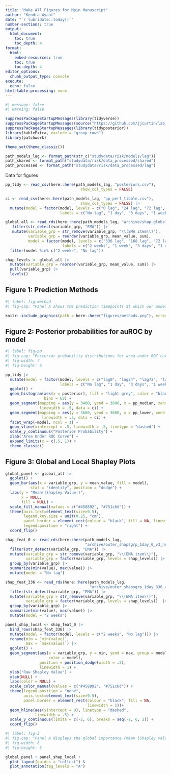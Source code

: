 ```yaml
---
title: "Make All Figures for Main Manuscript"
author: "Kendra Wyant"
date: "`r lubridate::today()`"
number-sections: true
output: 
  html_document:
    toc: true 
    toc_depth: 4
format:
  html:
    embed-resources: true
    toc: true
    toc-depth: 4
editor_options: 
  chunk_output_type: console
execute:
  echo: false
html-table-processing: none
---
```


```r
#| message: false
#| warning: false

suppressPackageStartupMessages(library(tidyverse))
suppressPackageStartupMessages(source("https://github.com/jjcurtin/lab_support/blob/main/format_path.R?raw=true"))
suppressPackageStartupMessages(library(tidyposterior))
library(kableExtra, exclude = "group_rows")
library(patchwork)

theme_set(theme_classic())

path_models_lag <- format_path(str_c("studydata/risk/models/lag"))
path_shared <- format_path("studydata/risk/data_processed/shared")
path_processed <- format_path("studydata/risk/data_processed/lag")
```

Data for figures
```r
pp_tidy <- read_csv(here::here(path_models_lag, "posteriors.csv"), 
                                 show_col_types = FALSE) 

ci <- read_csv(here::here(path_models_lag, "pp_perf_tibble.csv"), 
                                 show_col_types = FALSE) |> 
  mutate(model = factor(model, levels = c("0 lag", "24 lag", "72 lag", "168 lag", "336 lag"),
                        labels = c("No lag", "1 day", "3 days", "1 week", "2 weeks")))

global_all <- read_rds(here::here(path_models_lag, "archive/shap_global_all.rds")) |> 
   filter(str_detect(variable_grp, "EMA")) |> 
   mutate(variable_grp = str_remove(variable_grp, "\\(EMA item\\)"),
          variable_grp = reorder(variable_grp, mean_value, sum),
          model = factor(model, levels = c("336 lag", "168 lag", "72 lag", "24 lag", "0 lag"),
                         labels = c("2 weeks", "1 week", "3 days", "1 day", "No lag" ))) |> 
  filter(model %in% c("2 weeks", "No lag"))

shap_levels <- global_all |>
  mutate(variable_grp = reorder(variable_grp, mean_value, sum)) |>
  pull(variable_grp) |>
  levels()
```


## Figure 1: Prediction Methods
```r
#| label: fig-method
#| fig-cap: "Panel A shows the prediction timepoints at which our model calculated a predicted probability of a lapse. All available data up until, but not including, the prediction timepoint was used to generate these predictions. Features were created for varying feature scoring epochs before the prediction timepoint (i.e., 12, 24, 48, 72, and 168 hours). Prediction timepoints were updated hourly. Panel B shows how the prediction window (i.e., window in which a lapse might occur) rolls forward hour-by-hour with the prediction timepoint. The prediction window width for all models was 24 hours. Additionally, there were five possible lag times between the prediction timepoint and start of the prediction window. A prediction window either started immediately after the prediction timepoint (no lag) or was lagged by 1 day, 3 days, 1 week, or 2 weeks."

knitr::include_graphics(path = here::here("figures/methods.png"), error = FALSE)
```



## Figure 2: Posterior probabilities for auROC by model 

```r
#| label: fig-pp
#| fig-cap: "Posterior probability distributions for area under ROC curve (auROC) for each model (no lag, 1-day, 3-day, 1-week, and 2-week lag). Horizonatal lines depict 95% Bayesian credible intervals (CI) and vertical solid lines depict median posterior probability for auROC. Vertical dashed line represents expected performance from a random classifier (.5 auROC)."
#| fig-width: 7
#| fig-height: 6

pp_tidy |> 
  mutate(model = factor(model, levels = c("lag0", "lag24", "lag72", "lag168", "lag336"),
                        labels = c("No lag", "1 day", "3 days", "1 week", "2 weeks"))) |>
  ggplot() + 
  geom_histogram(aes(x = posterior), fill = "light grey", color = "black", linewidth = .5,  
                 bins = 60) +
  geom_segment(mapping = aes(y = 3400, yend = 3800, x = pp_median, xend = pp_median),
               linewidth = .5, data = ci) +
  geom_segment(mapping = aes(y = 3600, yend = 3600, x = pp_lower, xend = pp_upper),
                linewidth = .5, data = ci) +
  facet_wrap(~model, ncol = 1) +
  geom_vline(xintercept = .5, linewidth = .5, linetype = "dashed") +
  scale_y_continuous("Posterior Probability") +
  xlab("Area Under ROC Curve") +
  expand_limits(x = c(.5, 1)) +
  theme_classic() 
```


## Figure 3: Global and Local Shapley Plots

```r
global_panel <- global_all |>
  ggplot() +
  geom_bar(aes(x = variable_grp, y = mean_value, fill = model), 
           stat = "identity", position = "dodge") +
  labs(y = "Mean(|Shapley Value|)",
       x = NULL,
       fill = NULL) +
  scale_fill_manual(values = c("#458892", "#751c6d")) +
  theme(axis.text=element_text(size=9.5),
        legend.key.size = unit(0.25, "cm"),
        panel.border = element_rect(colour = "black", fill = NA, linewidth = 1),
        legend.position = "right") +
  coord_flip()
```

```r
shap_feat_0 <- read_rds(here::here(path_models_lag, 
                                   "archive/outer_shapsgrp_1day_0_v3_nested_main.rds")) |> 
  filter(str_detect(variable_grp, "EMA")) |> 
  mutate(variable_grp = str_remove(variable_grp, "\\(EMA item\\)"),
         variable_grp = factor(variable_grp, levels = shap_levels)) |> 
  group_by(variable_grp) |> 
  summarize(min(value), max(value)) |> 
  mutate(model = "No lag")

shap_feat_336 <- read_rds(here::here(path_models_lag, 
                                     "archive/outer_shapsgrp_1day_336_v3_nested_main.rds")) |> 
  filter(str_detect(variable_grp, "EMA")) |> 
  mutate(variable_grp = str_remove(variable_grp, "\\(EMA item\\)"),
         variable_grp = factor(variable_grp, levels = shap_levels))  |> 
  group_by(variable_grp) |> 
  summarize(min(value), max(value)) |> 
  mutate(model = "2 weeks")

panel_shap_local <- shap_feat_0 |>
  bind_rows(shap_feat_336) |> 
  mutate(model = factor(model, levels = c("2 weeks", "No lag"))) |> 
  rename(min = `min(value)`,
         max = `max(value)`) |> 
  ggplot() +
  geom_segment(aes(x = variable_grp, y = min, yend = max, group = model,
                   color = model),
               position = position_dodge(width = .5), 
               linewidth = 1) +
  ylab("Raw Shapley Value") +
  xlab(NULL) +
  labs(color = NULL) +
  scale_color_manual(values = c("#458892", "#751c6d")) +
  theme(legend.position = "none",
        axis.text=element_text(size=9.5),
        panel.border = element_rect(colour = "black", fill = NA, 
                                    linewidth = 1))+
  geom_hline(aes(yintercept = 0), linetype = "dashed",
             linewidth = .5) +
  scale_y_continuous(limits = c(-2, 6), breaks = seq(-2, 6, 2)) +
  coord_flip()
```


```r
#| label: fig-3
#| fig-cap: "Panel A displays the global importance (mean |Shapley value|) for feature categories for the no lag and 2-week lag models. Feature categories are ordered by their aggregate global importance. The importance of each feature category for each model is displayed separately by color. Panels B displays the variation in local feature importance for the no lag and 2-week lag models. Lines start at minimum Shapley value and end at maximum Shapley value."
#| fig-width: 8
#| fig-height: 5

global_panel + panel_shap_local + 
  plot_layout(guides = "collect") &
  plot_annotation(tag_levels = "A") 
```